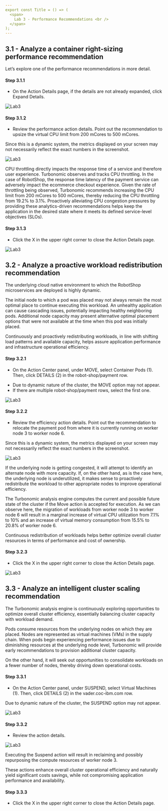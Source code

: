 ```yaml
---
export const Title = () => (
  <span>
    Lab 3 - Performance Recommendations <br />
  </span>
);
---
```


## 3.1 - Analyze a container right-sizing performance recommendation

Let’s explore one of the performance recommendations in more detail.

#### Step 3.1.1
 - On the Action Details page, if the details are not already expanded, click Expand Details.

![Lab3](images/3.1.1.jpg)

#### Step 3.1.2
 - Review the performance action details. Point out the recommendation to upsize the virtual CPU limit from 200 mCores to 500 mCores.

<InlineNotification>
Since this is a dynamic system, the metrics displayed on your screen may not necessarily reflect the exact numbers in the screenshot.
</InlineNotification>

![Lab3](images/3.1.2.jpg)
 
CPU throttling directly impacts the response time of a service and therefore user experience. Turbonomic observes and tracks CPU throttling. In the case of RobotShop, the response time latency of the payment service can adversely impact the ecommerce checkout experience.
Given the rate of throttling being observed, Turbonomic recommends increasing the CPU limit from 200 mCores to 500 mCores, thereby reducing the CPU throttling from 19.2% to 3.1%.
Proactively alleviating CPU congestion pressures by providing these analytics-driven recommendations helps keep the application in the desired state where it meets its defined service-level objectives (SLOs).

#### Step 3.1.3
 - Click the X in the upper right corner to close the Action Details page.

![Lab3](images/3.1.3.jpg)


## 3.2 - Analyze a proactive workload redistribution recommendation

The underlying cloud native environment to which the RobotShop microservices are deployed is highly dynamic.

The initial node to which a pod was placed may not always remain the most optimal place to continue executing this workload. An unhealthy application can cause cascading issues, potentially impacting healthy neighboring pods. Additional node capacity may present alternative optimal placement options that were not available at the time when this pod was initially placed.

Continuously and proactively redistributing workloads, in line with shifting load patterns and available capacity, helps assure application performance and infrastructure operational efficiency.

#### Step 3.2.1
 - On the Action Center panel, under MOVE, select Container Pods (1). Then, click DETAILS (2) in the robot-shop/payment row.

<InlineNotification>

- Due to dynamic nature of the cluster, the MOVE option may not appear.  
- If there are multiple robot-shop/payment rows, select the first one.

</InlineNotification>

![Lab3](images/3.2.1.jpg)

#### Step 3.2.2
 - Review the efficiency action details. Point out the recommendation to relocate the payment pod from where it is currently running on worker node 3 to worker node 6.

<InlineNotification>
Since this is a dynamic system, the metrics displayed on your screen may not necessarily reflect the exact numbers in the screenshot.
</InlineNotification>

![Lab3](images/3.2.2.jpg)
 
If the underlying node is getting congested, it will attempt to identify an alternate node with more capacity. If, on the other hand, as is the case here, the underlying node is underutilized, it makes sense to proactively redistribute the workload to other appropriate nodes to improve operational efficiency.

The Turbonomic analysis engine computes the current and possible future state of the cluster if the Move action is accepted for execution. As we can observe here, the migration of workloads from worker node 3 to worker node 6 will result in a marginal increase of virtual CPU utilization from 7.1% to 10% and an increase of virtual memory consumption from 15.5% to 20.8% of worker node 6.

Continuous redistribution of workloads helps better optimize overall cluster resources in terms of performance and cost of ownership.

#### Step 3.2.3
 - Click the X in the upper right corner to close the Action Details page.

![Lab3](images/3.2.3.jpg)

## 3.3 - Analyze an intelligent cluster scaling recommendation

The Turbonomic analysis engine is continuously exploring opportunities to optimize overall cluster efficiency, essentially balancing cluster capacity with workload demand.

Pods consume resources from the underlying nodes on which they are placed. Nodes are represented as virtual machines (VMs) in the supply chain. When pods begin experiencing performance issues due to diminishing resources at the underlying node level, Turbonomic will provide early recommendations to provision additional cluster capacity.

On the other hand, it will seek out opportunities to consolidate workloads on a fewer number of nodes, thereby driving down operational costs.

#### Step 3.3.1
 - On the Action Center panel, under SUSPEND, select Virtual Machines (1). Then, click DETAILS (2) in the vader.coc-ibm.com row.

<InlineNotification>
Due to dynamic nature of the cluster, the SUSPEND option may not appear. 
</InlineNotification>

![Lab3](images/3.3.1.jpg)

#### Step 3.3.2
 - Review the action details.

![Lab3](images/3.3.2.jpg)

Executing the Suspend action will result in reclaiming and possibly repurposing the compute resources of worker node 3.

These actions enhance overall cluster operational efficiency and naturally yield significant costs savings, while not compromising application performance and availability.

#### Step 3.3.3
 - Click the X in the upper right corner to close the Action Details page.